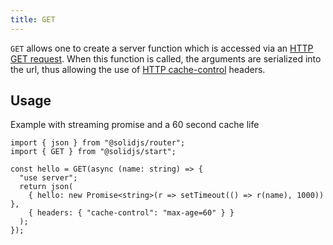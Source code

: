 ```yaml
---
title: GET
---
```


`GET` allows one to create a server function which is accessed via an [HTTP GET request](https://developer.mozilla.org/en-US/docs/Web/HTTP/Methods/GET). When this function is called, the arguments are serialized into the url, thus allowing the use of [HTTP cache-control](https://developer.mozilla.org/en-US/docs/Web/HTTP/Headers/Cache-Control) headers.

## Usage
Example with streaming promise and a 60 second cache life

```tsx twoslash {4, 8}
import { json } from "@solidjs/router";
import { GET } from "@solidjs/start";

const hello = GET(async (name: string) => {
  "use server";
  return json(
    { hello: new Promise<string>(r => setTimeout(() => r(name), 1000)) },
    { headers: { "cache-control": "max-age=60" } }
  );
});
```
